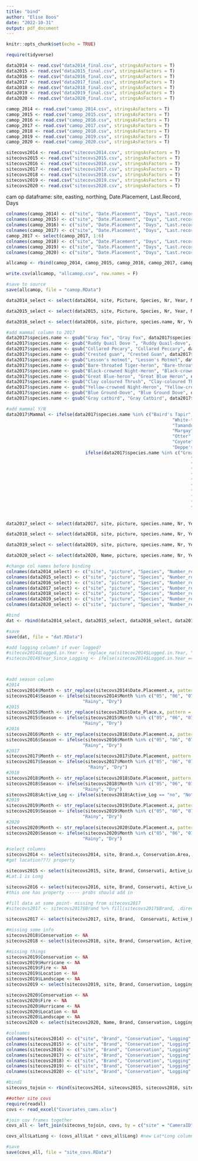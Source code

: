 ```yaml
---
title: "bind"
author: "Elise Boos"
date: "2022-10-31"
output: pdf_document
---
```


```r
knitr::opts_chunk$set(echo = TRUE)
```

```r
require(tidyverse)

data2014 <- read.csv("data2014_final.csv", stringsAsFactors = T)
data2015 <- read.csv("data2015_final.csv", stringsAsFactors = T)
data2016 <- read.csv("data2016_final.csv", stringsAsFactors = T)
data2017 <- read.csv("data2017_final.csv", stringsAsFactors = T)
data2018 <- read.csv("data2018_final.csv", stringsAsFactors = T)
data2019 <- read.csv("data2019_final.csv", stringsAsFactors = T)
data2020 <- read.csv("data2020_final.csv", stringsAsFactors = T)

camop_2014 <- read.csv("camop_2014.csv", stringsAsFactors = T)
camop_2015 <- read.csv("camop_2015.csv", stringsAsFactors = T)
camop_2016 <- read.csv("camop_2016.csv", stringsAsFactors = T)
camop_2017 <- read.csv("camop_2017.csv", stringsAsFactors = T)
camop_2018 <- read.csv("camop_2018.csv", stringsAsFactors = T)
camop_2019 <- read.csv("camop_2019.csv", stringsAsFactors = T)
camop_2020 <- read.csv("camop_2020.csv", stringsAsFactors = T)

sitecovs2014 <- read.csv("sitecovs2014.csv", stringsAsFactors = T)
sitecovs2015 <- read.csv("sitecovs2015.csv", stringsAsFactors = T)
sitecovs2016 <- read.csv("sitecovs2016.csv", stringsAsFactors = T)
sitecovs2017 <- read.csv("sitecovs2017.csv", stringsAsFactors = T)
sitecovs2018 <- read.csv("sitecovs2018.csv", stringsAsFactors = T)
sitecovs2019 <- read.csv("sitecovs2019.csv", stringsAsFactors = T)
sitecovs2020 <- read.csv("sitecovs2020.csv", stringsAsFactors = T)

```

cam op dataframe: site, easting, northing, Date.Placement, Last.Record, Days
```r
colnames(camop_2014) <- c("site", "Date.Placement", "Days", "Last.record", "Northing", "Easting")
colnames(camop_2015) <- c("site", "Date.Placement", "Days", "Last.record", "Northing", "Easting")
colnames(camop_2016) <- c("site", "Date.Placement", "Days", "Last.record", "Northing", "Easting")
colnames(camop_2017) <- c("site", "Date.Placement", "Days", "Last.record", "Northing", "Easting", "Logging")
camop_2017 <- select(camop_2017, 1:6)
colnames(camop_2018) <- c("site", "Date.Placement", "Days", "Last.record", "Northing", "Easting")
colnames(camop_2019) <- c("site", "Date.Placement", "Days", "Last.record", "Northing", "Easting")
colnames(camop_2020) <- c("site", "Date.Placement", "Days", "Last.record", "Northing", "Easting")

allcamop <- rbind(camop_2014, camop_2015, camop_2016, camop_2017, camop_2018, camop_2019, camop_2020)

write.csv(allcamop, "allcamop.csv", row.names = F)

#save to source
save(allcamop, file = "camop.RData")
```

```r

data2014_select <- select(data2014, site, Picture, Species, Nr, Year, Month, Day, Hour_exact, obsdate, Mammal, Easting.x, Northing.x, date_time_obs)

data2015_select <- select(data2015, site, Picture, Species, Nr, Year, Month, Day, Hour_exact, obsdate, Mammal, Easting.1, Northing.1, date_time_obs)

data2016_select <- select(data2016, site, picture, species.name, Nr, Year, Month, Day, Hour.Exact, obsdate, Mammal, Easting, Northing, date_time_obs)

#add mammal column to 2017
data2017$species.name <- gsub("Gray fox", "Gray Fox", data2017$species.name)
data2017$species.name <- gsub("Ruddy Quail Dove ", "Ruddy Quail-dove", data2017$species.name)
data2017$species.name <- gsub("Collared Pecary", "Collared Peccary", data2017$species.name)
data2017$species.name <- gsub("Crested guan", "Crested Guan", data2017$species.name)
data2017$species.name <- gsub("Lesson's motmot", "Lesson's Motmot", data2017$species.name)
data2017$species.name <- gsub("Bare-throated Tiger-heron", "Bare-throated Tiger Heron", data2017$species.name)
data2017$species.name <- gsub("Black-crowned Night-Heron", "Black-crowned Night Heron", data2017$species.name)
data2017$species.name <- gsub("Great Blue-heron", "Great Blue Heron", data2017$species.name)
data2017$species.name <- gsub("Clay coloured Thrush", "Clay-coloured Thrush", data2017$species.name)
data2017$species.name <- gsub("Yellow-crowned Night-Heron", "Yellow-crowned Night Heron", data2017$species.name)
data2017$species.name <- gsub("Blue Ground-Dove", "Blue Ground Dove", data2017$species.name)
data2017$species.name <- gsub("Gray catbird", "Gray Catbird", data2017$species.name)

#add mammal Y/N
data2017$Mammal <- ifelse(data2017$species.name %in% c("Baird's Tapir", "Puma", "Red Brocket Deer", "White-lipped Peccary", 
                                                               "White-tailed Deer", "Ocelot", "Agouti", "Gray Fox", 
                                                               "Tamandua", "White-nosed Coati", "Common Opossum", "Jaguar", 
                                                               "Margay", "Paca", "Tayra", "Racoon", "Striped Hog-nosed Skunk", 
                                                               "Otter", "Brown Four-eyed Opossum", "Nine-banded Armadillo", 
                                                               "Coyote", "Jaguarundi", "Rodent", "Social Flycatcher", "Squirrel", 
                                                               "Deppe's Squirrel"), "Yes",
                              ifelse(data2017$species.name %in% c("Great Curassow", "Ocellated Turkey", "Unknown", "Humans", 
                                                                      "Mottled Owl", "Neeltje", "Gray-headed Dove", "Chachalaca", 
                                                                      "Ruddy Quail-dove", "Black-faced Antthrush", "Scaled Pigeon", 
                                                                      "Collared Peccary", "Lesson's Motmot", "Wood Thrush", 
                                                                      "Boat-billed Heron", "Slaty-breasted Tinamou", "Bare-throated Tiger Heron", 
                                                                      "Black-crowned Night Heron", "Cane Toad", "Great Blue Heron", 
                                                                      "Great Tinamou", "Limpkin", "Agami Heron", "Clay-coloured Thrush", 
                                                                      "Yellow-crowned Night Heron", "Russet-naped Woodrail", "Bird", 
                                                                      "Blue Ground Dove", "Gray Catbird", "Gray-chested Dove", "Hawk", 
                                                                      "Northern Waterthrush", "Ornate Hawk-eagle", "Roadside Hawk", 
                                                                      "Little Tinamou", "Crested Guan"), "No", NA))


data2017_select <- select(data2017, site, picture, species.name, Nr, Year, Month, Day, Hour.Exact, obsdate, Mammal, Easting, Northing, date_time_obs)

data2018_select <- select(data2018, site, picture, species.name, Nr, Year, Month, Day, Hour.Exact, obsdate, Mammal, Easting.y, Northing.y, date_time_obs)

data2019_select <- select(data2019, site, picture, species.name, Nr, Year, Month, Day, Hour.Exact, obsdate, Mammal, Easting.y, Northing.y, date_time_obs)

data2020_select <- select(data2020, Name, picture, species.name, Nr, Year, Month, Day, Hour.Exact, obsdate, Mammal, Easting.x, Northing.x, date_time_obs)

#change col names before binding
colnames(data2014_select) <- c("site", "picture", "Species", "Number_recorded", "Year", "Month", "Day", "Hour", "obsdate", "Mammal", "Easting", "Northing", "date_time_obs")
colnames(data2015_select) <- c("site", "picture", "Species", "Number_recorded", "Year", "Month", "Day", "Hour", "obsdate", "Mammal", "Easting", "Northing", "date_time_obs")
colnames(data2016_select) <- c("site", "picture", "Species", "Number_recorded", "Year", "Month", "Day", "Hour", "obsdate", "Mammal", "Easting", "Northing", "date_time_obs")
colnames(data2017_select) <- c("site", "picture", "Species", "Number_recorded", "Year", "Month", "Day", "Hour", "obsdate", "Mammal", "Easting", "Northing", "date_time_obs")
colnames(data2018_select) <- c("site", "picture", "Species", "Number_recorded", "Year", "Month", "Day", "Hour", "obsdate", "Mammal", "Easting", "Northing", "date_time_obs")
colnames(data2019_select) <- c("site", "picture", "Species", "Number_recorded", "Year", "Month", "Day", "Hour", "obsdate", "Mammal", "Easting", "Northing", "date_time_obs")
colnames(data2020_select) <- c("site", "picture", "Species", "Number_recorded", "Year", "Month", "Day", "Hour", "obsdate", "Mammal", "Easting", "Northing", "date_time_obs")

#bind
dat <- rbind(data2014_select, data2015_select, data2016_select, data2017_select, data2018_select, data2019_select, data2020_select)

#save
save(dat, file = "dat.RData")
```

```r

#add logging column? if ever logged?
#sitecov2014$Logged.in.Year <- replace_na(sitecov2014$Logged.in.Year, "No") #na to No
#sitecov2014$Year_Since_Logging <- ifelse(sitecov2014$Logged.in.Year == "No", "No","Yes")



#add season column
#2014
sitecovs2014$Month <- str_replace(sitecovs2014$Date.Placement.x, pattern = ".*-([^-]*)-.*", replacement = "\\1")
sitecovs2014$Season <- ifelse(sitecovs2014$Month %in% c("05", "06", "07", "08", "09", "10"), 
                             "Rainy", "Dry")
#2015
sitecovs2015$Month <- str_replace(sitecovs2015$Date_Place.x, pattern = ".*-([^-]*)-.*", replacement = "\\1")
sitecovs2015$Season <- ifelse(sitecovs2015$Month %in% c("05", "06", "07", "08", "09", "10"), 
                             "Rainy", "Dry")
#2016
sitecovs2016$Month <- str_replace(sitecovs2016$Date.Placement.x, pattern = ".*-([^-]*)-.*", replacement = "\\1")
sitecovs2016$Season <- ifelse(sitecovs2016$Month %in% c("05", "06", "07", "08", "09", "10"), 
                             "Rainy", "Dry")
#2017
sitecovs2017$Month <- str_replace(sitecovs2017$Date.Placement, pattern = ".*-([^-]*)-.*", replacement = "\\1")
sitecovs2017$Season <- ifelse(sitecovs2017$Month %in% c("05", "06", "07", "08", "09", "10"), 
                               "Rainy", "Dry")
#2018
sitecovs2018$Month <- str_replace(sitecovs2018$Date.Placement, pattern = ".*-([^-]*)-.*", replacement = "\\1")
sitecovs2018$Season <- ifelse(sitecovs2018$Month %in% c("05", "06", "07", "08", "09", "10"), 
                             "Rainy", "Dry")
sitecovs2018$Active_Log <- ifelse(sitecovs2018$Active_Log == "no", "No", "Yes") #fix error
#2019
sitecovs2019$Month <- str_replace(sitecovs2019$Date.Placement.x, pattern = ".*-([^-]*)-.*", replacement = "\\1")
sitecovs2019$Season <- ifelse(sitecovs2019$Month %in% c("05", "06", "07", "08", "09", "10"), 
                             "Rainy", "Dry")
#2020
sitecovs2020$Month <- str_replace(sitecovs2020$Date.Placement.x, pattern = ".*-([^-]*)-.*", replacement = "\\1")
sitecovs2020$Season <- ifelse(sitecovs2020$Month %in% c("05", "06", "07", "08", "09", "10"), 
                             "Rainy", "Dry")

#select columns
sitecovs2014 <- select(sitecovs2014, site, Brand.x, Conservation.Area, Active.Logging, Hurricane.Damage, Fire.Damage, Location.descr., Landscape, Lat, Lon, Season)
#get location???/ property 

sitecovs2015 <- select(sitecovs2015, site, Brand, Conservati, Active_Log, Hurricane, Fire_Damag, Location_d, Landscape, Lat, Lat.1, Season)
#Lat.1 is Long

sitecovs2016 <- select(sitecovs2016, site, Brand, Conservati, Active_Log, Hurricane, Fire_Damag, Location_d, Landscape, Lat, Long, Season)
#this one has property ----- probs should add in 

#fill data at some point- missing from sitecovs2017
#sitecovs2017 <- sitecovs2017$Brand %>% fill(sitecovs2017$Brand, .direction = "down")

sitecovs2017 <- select(sitecovs2017, site, Brand,  Conservati, Active_Log, Hurricane, Fire_Damag, Location_d, Landscape, Lat, Long, Season)

#missing some info
sitecovs2018$Conservation <- NA
sitecovs2018 <- select(sitecovs2018, site, Brand, Conservation, Active_Log, Hurricane, Fire_Damag, Location_d, Landscape, Lat, Long, Season)

#missing things
sitecovs2019$Conservation <- NA
sitecovs2019$Hurricane <- NA
sitecovs2019$Fire <- NA
sitecovs2019$Location <- NA
sitecovs2019$Landscape <- NA
sitecovs2019 <- select(sitecovs2019, site, Brand, Conservation, Logging, Hurricane, Fire, Location, Landscape, Lat, Long, Season)

sitecovs2020$Conservation <- NA
sitecovs2020$Fire <- NA
sitecovs2020$Hurricane <- NA
sitecovs2020$Location <- NA
sitecovs2020$Landscape <- NA
sitecovs2020 <- select(sitecovs2020, Name, Brand, Conservation, Logging, Hurricane, Fire, Location, Landscape, Lat, Long, Season)

#colnames
colnames(sitecovs2014) <- c("site", "Brand", "Conservation", "Logging", "Hurricane", "Fire", "Location", "Landscape", "Lat", "Long", "Season")
colnames(sitecovs2015) <- c("site", "Brand", "Conservation", "Logging", "Hurricane", "Fire", "Location", "Landscape", "Lat", "Long", "Season")
colnames(sitecovs2016) <- c("site", "Brand", "Conservation", "Logging", "Hurricane", "Fire", "Location", "Landscape", "Lat", "Long", "Season")
colnames(sitecovs2017) <- c("site", "Brand", "Conservation", "Logging", "Hurricane", "Fire", "Location", "Landscape", "Lat", "Long", "Season")
colnames(sitecovs2018) <- c("site", "Brand", "Conservation", "Logging", "Hurricane", "Fire", "Location", "Landscape", "Lat", "Long", "Season")
colnames(sitecovs2019) <- c("site", "Brand", "Conservation", "Logging", "Hurricane", "Fire", "Location", "Landscape", "Lat", "Long", "Season")
colnames(sitecovs2020) <- c("site", "Brand", "Conservation", "Logging", "Hurricane", "Fire", "Location", "Landscape", "Lat", "Long", "Season")

#bind1
sitecovs_tojoin <- rbind(sitecovs2014, sitecovs2015, sitecovs2016, sitecovs2017, sitecovs2018, sitecovs2019, sitecovs2020)

##other site covs
require(readxl)
covs <- read_excel("Covariates_cams.xlsx")

#join cov frames together
covs_all <- left_join(sitecovs_tojoin, covs, by = c("site" = "CameraID"))

covs_all$LatLong <- (covs_all$Lat * covs_all$Long) #new Lat*Long column to account for autocorrelation

#save
save(covs_all, file = "site_covs.RData")
```
